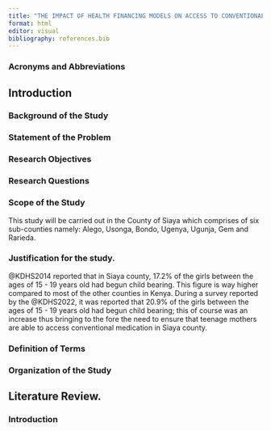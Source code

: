 ```yaml
---
title: "THE IMPACT OF HEALTH FINANCING MODELS ON ACCESS TO CONVENTIONAL MEDICATION IN SIAYA COUNTY: EXAMINING IMPLICATIONS FOR EXPECTANT TEENAGE MOTHERS"
format: html
editor: visual
bibliography: references.bib
---
```


### Acronyms and Abbreviations

## Introduction

### Background of the Study

### Statement of the Problem

### Research Objectives

### Research Questions

### Scope of the Study

This study will be carried out in the County of Siaya which comprises of six sub-counties namely: Alego, Usonga, Bondo, Ugenya, Ugunja, Gem and Rarieda.

### Justification for the study.

@KDHS2014 reported that in Siaya county, 17.2% of the girls between the ages of 15 - 19 years old had begun child bearing. This figure is way higher compared to most of the other counties in Kenya. During a survey reported by the @KDHS2022, it was reported that 20.9% of the girls between the ages of 15 - 19 years old had begun child bearing; this of course was an increase thus bringing to the fore the need to ensure that teenage mothers are able to access conventional medication in Siaya county.

### Definition of Terms

### Organization of the Study

## Literature Review.

### Introduction
